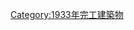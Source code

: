 {{Commonscat|Bridges completed in 1933}}
{{Cat nav 10years|20世紀橋梁|1933||年完工橋梁}}

[[Category:1933年完工建築物|Category:1933年完工建築物]]